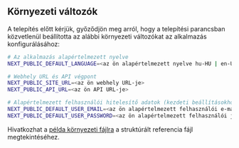 ## Környezeti változók

A telepítés előtt kérjük, győződjön meg arról, hogy a telepítési parancsban közvetlenül beállította az alábbi környezeti változókat az alkalmazás konfigurálásához:

```bash
# Az alkalmazás alapértelmezett nyelve
NEXT_PUBLIC_DEFAULT_LANGUAGE=<az ön alapértelmezett nyelve hu-HU | en-US>

# Webhely URL és API végpont
NEXT_PUBLIC_SITE_URL=<az ön webhely URL-je>
NEXT_PUBLIC_API_URL=<az ön API URL-je>

# Alapértelmezett felhasználói hitelesítő adatok (kezdeti beállításokhoz vagy tesztelési célokra)
NEXT_PUBLIC_DEFAULT_USER_EMAIL=<az ön alapértelmezett felhasználói e-mail címe>
NEXT_PUBLIC_DEFAULT_USER_PASSWORD=<az ön alapértelmezett felhasználói jelszava>
```

Hivatkozhat a [példa környezeti fájlra](https://github.com/perfect-panel/ppanel-web/blob/main/apps/user/.env.template) a struktúrált referencia fájl megtekintéséhez.


<Giscus />
